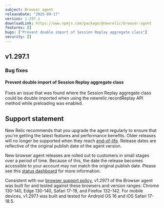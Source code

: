 ```yaml
---
subject: Browser agent
releaseDate: "2025-09-17"
version: 1.297.1
downloadLink: https://www.npmjs.com/package/@newrelic/browser-agent
features: []
bugs: ["Prevent double import of Session Replay aggregate class"]
security: []
---
```


## v1.297.1

### Bug fixes

#### Prevent double import of Session Replay aggregate class
Fixes an issue that was found where the Session Replay aggregate class could be double imported when using the newrelic.recordReplay API method while preloading was enabled.

## Support statement

New Relic recommends that you upgrade the agent regularly to ensure that you're getting the latest features and performance benefits. Older releases will no longer be supported when they reach [end-of-life](https://docs.newrelic.com/docs/browser/browser-monitoring/getting-started/browser-agent-eol-policy/). Release dates are reflective of the original publish date of the agent version.

New browser agent releases are rolled out to customers in small stages over a period of time. Because of this, the date the release becomes accessible to your account may not match the original publish date. Please see this [status dashboard](https://newrelic.github.io/newrelic-browser-agent-release/) for more information.

Consistent with our [browser support policy](https://docs.newrelic.com/docs/browser/new-relic-browser/getting-started/compatibility-requirements-browser-monitoring/#browser-types), v1.297.1 of the Browser agent was built for and tested against these browsers and version ranges: Chrome 130-140, Edge 130-140, Safari 17-19, and Firefox 132-142. For mobile devices, v1.297.1 was built and tested for Android OS 16 and iOS Safari 17-18.5.